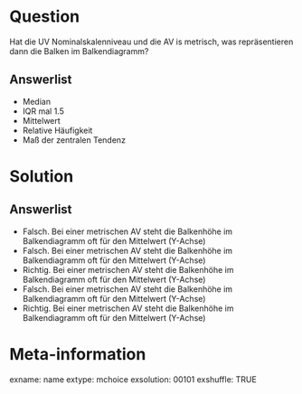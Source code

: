Question 
======== 

Hat die UV Nominalskalenniveau und die AV is metrisch, was repräsentieren dann die Balken im Balkendiagramm?

Answerlist
----------

* Median
* IQR mal 1.5
* Mittelwert
* Relative Häufigkeit
* Maß der zentralen Tendenz

Solution
========

Answerlist
----------

* Falsch. Bei einer metrischen AV steht die Balkenhöhe im Balkendiagramm oft für den Mittelwert (Y-Achse)
* Falsch. Bei einer metrischen AV steht die Balkenhöhe im Balkendiagramm oft für den Mittelwert (Y-Achse)
* Richtig. Bei einer metrischen AV steht die Balkenhöhe im Balkendiagramm oft für den Mittelwert (Y-Achse)
* Falsch. Bei einer metrischen AV steht die Balkenhöhe im Balkendiagramm oft für den Mittelwert (Y-Achse)
* Richtig. Bei einer metrischen AV steht die Balkenhöhe im Balkendiagramm oft für den Mittelwert (Y-Achse)

Meta-information
================
exname: name
extype: mchoice 
exsolution: 00101
exshuffle: TRUE